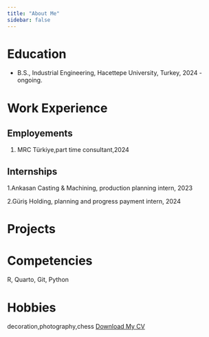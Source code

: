 ```yaml
---
title: "About Me"
sidebar: false 
---
```


# Education

-   B.S., Industrial Engineering, Hacettepe University, Turkey, 2024 - ongoing.

# Work Experience

## Employements

1.  MRC Türkiye,part time consultant,2024

## Internships

1.Ankasan Casting & Machining, production planning intern, 2023

2.Güriş Holding, planning and progress payment intern, 2024

# Projects

# Competencies

R, Quarto, Git, Python

# Hobbies
decoration,photography,chess
[Download My CV](:///Users/tutkualtay/Downloads/Tutku%20ALTAY%20CV!%20(1)%20(2)%20(1).pdf)
